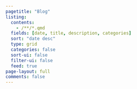 ```yaml
---
pagetitle: "Blog"
listing:
  contents: 
    - /**/*.qmd
  fields: [date, title, description, categories]
  sort: "date desc"
  type: grid
  categories: false
  sort-ui: false
  filter-ui: false
  feed: true
page-layout: full
comments: false
---
```

